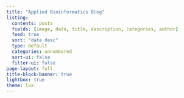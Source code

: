 ```yaml
---
title: "Applied Bioinformatics Blog"
listing:
  contents: posts
  fields: [image, date, title, description, categories, author]
  feed: true
  sort: "date desc"
  type: default
  categories: unnumbered
  sort-ui: false
  filter-ui: false
page-layout: full
title-block-banner: true
lightbox: true
theme: lux
---
```

